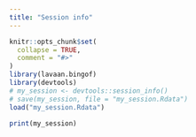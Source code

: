 ```yaml
---
title: "Session info"
---
```


```r
knitr::opts_chunk$set(
  collapse = TRUE,
  comment = "#>"
)
library(lavaan.bingof)
library(devtools)
# my_session <- devtools::session_info()
# save(my_session, file = "my_session.Rdata")
load("my_session.Rdata")
```

```r
print(my_session)
``` 
